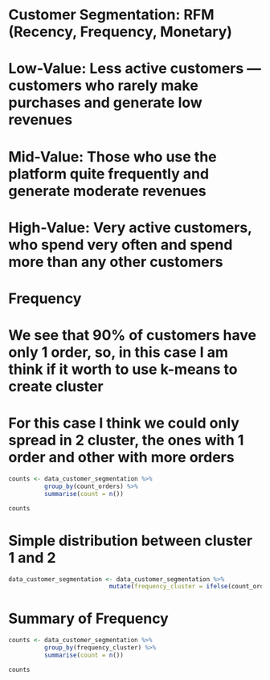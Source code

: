 # Customer Segmentation: RFM (Recency, Frequency, Monetary)
# Low-Value: Less active customers — customers who rarely make purchases and generate low revenues
# Mid-Value: Those who use the platform quite frequently and generate moderate revenues
# High-Value: Very active customers, who spend very often and spend more than any other customers

# Frequency
# We see that 90% of customers have only 1 order, so, in this case I am think if it worth to use k-means to create cluster
# For this case I think we could only spread in 2 cluster, the ones with 1 order and other with more orders
```{r}
counts <- data_customer_segmentation %>%
          group_by(count_orders) %>%
          summarise(count = n())

counts
```

# Simple distribution between cluster 1 and 2
```{r}
data_customer_segmentation <- data_customer_segmentation %>% 
                            mutate(frequency_cluster = ifelse(count_orders == 1, 1, 2))
```

# Summary of Frequency
```{r}
counts <- data_customer_segmentation %>%
          group_by(frequency_cluster) %>%
          summarise(count = n())

counts
```